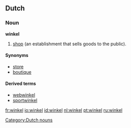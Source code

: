 ==Dutch==
===Noun===
'''winkel''' {{m}}

# [[shop]] (an establishment that sells goods to the public).

====Synonyms====
*[[store]]
*[[boutique]]

====Derived terms====
*[[webwinkel]]
*[[sportwinkel]]

[[Category:Dutch nouns]]

[[fr:winkel]]
[[io:winkel]]
[[id:winkel]]
[[nl:winkel]]
[[pt:winkel]]
[[ru:winkel]]